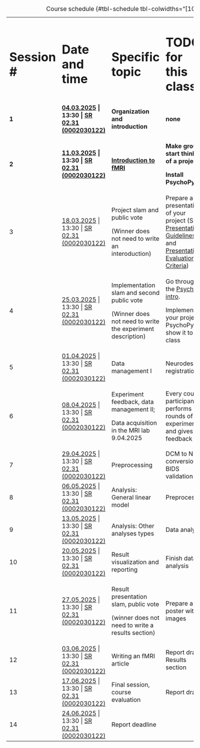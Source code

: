 ::: {style="font-size: 50%;"}
+--------------+------------------------------------------------------------------------------------------------------------------------------------------------------------------------------------------------------------------------------------------------------------------------------------------------------------------------------------------------+------------------------------------------------------------+---------------------------------------------------------------------------------------------------------------------------------------------------------------------------+--------------------------+------+
| # Session \# | # Date and time                                                                                                                                                                                                                                                                                                                                | # Specific topic                                           | # TODO for this class                                                                                                                                                     | # Estimated workload (h) |      |
+--------------+------------------------------------------------------------------------------------------------------------------------------------------------------------------------------------------------------------------------------------------------------------------------------------------------------------------------------------------------+------------------------------------------------------------+---------------------------------------------------------------------------------------------------------------------------------------------------------------------------+--------------------------+------+
| **1**        | [**04.03.2025**](https://online.uni-graz.at/kfu_online/pl/ui/$ctx/!wbTermin.wbEdit?pTerminNr=8700320 "Detailansicht") **\| 13:30 \| [SR 02.31 (0002030122)](https://online.uni-graz.at/kfu_online/pl/ui/$ctx/wbKalender.wbRessource?pResNr=12603&pDatum=04.03.2025&pOrgNr=&pSachbearbeiter=F "Zum Terminkalender von SR 02.31 (0002030122)")** | **Organization and introduction**                          | **none**                                                                                                                                                                  | **0**                    |      |
+--------------+------------------------------------------------------------------------------------------------------------------------------------------------------------------------------------------------------------------------------------------------------------------------------------------------------------------------------------------------+------------------------------------------------------------+---------------------------------------------------------------------------------------------------------------------------------------------------------------------------+--------------------------+------+
| **2**        | [**11.03.2025**](https://online.uni-graz.at/kfu_online/pl/ui/$ctx/!wbTermin.wbEdit?pTerminNr=8700319 "Detailansicht") **\| 13:30 \| [SR 02.31 (0002030122)](https://online.uni-graz.at/kfu_online/pl/ui/$ctx/wbKalender.wbRessource?pResNr=12603&pDatum=11.03.2025&pOrgNr=&pSachbearbeiter=F "Zum Terminkalender von SR 02.31 (0002030122)")** | [**Introduction to fMRI**](fmri-intro.qmd)                 | **Make groups, start thinking of a project**;                                                                                                                             | 4                        |      |
|              |                                                                                                                                                                                                                                                                                                                                                |                                                            |                                                                                                                                                                           |                          |      |
|              |                                                                                                                                                                                                                                                                                                                                                |                                                            | **Install PsychoPy**                                                                                                                                                      |                          |      |
+--------------+------------------------------------------------------------------------------------------------------------------------------------------------------------------------------------------------------------------------------------------------------------------------------------------------------------------------------------------------+------------------------------------------------------------+---------------------------------------------------------------------------------------------------------------------------------------------------------------------------+--------------------------+------+
| 3            | [18.03.2025](https://online.uni-graz.at/kfu_online/pl/ui/$ctx/!wbTermin.wbEdit?pTerminNr=8700318 "Detailansicht") \| 13:30 \| [SR 02.31 (0002030122)](https://online.uni-graz.at/kfu_online/pl/ui/$ctx/wbKalender.wbRessource?pResNr=12603&pDatum=18.03.2025&pOrgNr=&pSachbearbeiter=F "Zum Terminkalender von SR 02.31 (0002030122)")         | Project slam and public vote                               | Prepare a presentation of your project (See [Presentation Guidelines](#sec-presentation-guidelines) and [Presentation Evaluation Criteria](#sec-presentation-evaluation)) | 4                        |      |
|              |                                                                                                                                                                                                                                                                                                                                                |                                                            |                                                                                                                                                                           |                          |      |
|              |                                                                                                                                                                                                                                                                                                                                                | (Winner does not need to write an interoduction)           |                                                                                                                                                                           |                          |      |
+--------------+------------------------------------------------------------------------------------------------------------------------------------------------------------------------------------------------------------------------------------------------------------------------------------------------------------------------------------------------+------------------------------------------------------------+---------------------------------------------------------------------------------------------------------------------------------------------------------------------------+--------------------------+------+
| 4            | [25.03.2025](https://online.uni-graz.at/kfu_online/pl/ui/$ctx/!wbTermin.wbEdit?pTerminNr=8700317 "Detailansicht") \| 13:30 \| [SR 02.31 (0002030122)](https://online.uni-graz.at/kfu_online/pl/ui/$ctx/wbKalender.wbRessource?pResNr=12603&pDatum=25.03.2025&pOrgNr=&pSachbearbeiter=F "Zum Terminkalender von SR 02.31 (0002030122)")         | Implementation slam and second public vote                 | Go through the [PsychoPy intro](https://www.youtube.com/watch?v=GSv60zgQlB8).                                                                                             | 8                        |      |
|              |                                                                                                                                                                                                                                                                                                                                                |                                                            |                                                                                                                                                                           |                          |      |
|              |                                                                                                                                                                                                                                                                                                                                                | (Winner does not need to write the experiment description) | Implement your project in PsychoPy, show it to the class                                                                                                                  |                          |      |
+--------------+------------------------------------------------------------------------------------------------------------------------------------------------------------------------------------------------------------------------------------------------------------------------------------------------------------------------------------------------+------------------------------------------------------------+---------------------------------------------------------------------------------------------------------------------------------------------------------------------------+--------------------------+------+
| 5            | [01.04.2025](https://online.uni-graz.at/kfu_online/pl/ui/$ctx/!wbTermin.wbEdit?pTerminNr=8700316 "Detailansicht") \| 13:30 \| [SR 02.31 (0002030122)](https://online.uni-graz.at/kfu_online/pl/ui/$ctx/wbKalender.wbRessource?pResNr=12603&pDatum=01.04.2025&pOrgNr=&pSachbearbeiter=F "Zum Terminkalender von SR 02.31 (0002030122)")         | Data management I                                          | Neurodesk registration                                                                                                                                                    | 4                        |      |
+--------------+------------------------------------------------------------------------------------------------------------------------------------------------------------------------------------------------------------------------------------------------------------------------------------------------------------------------------------------------+------------------------------------------------------------+---------------------------------------------------------------------------------------------------------------------------------------------------------------------------+--------------------------+------+
| 6            | [08.04.2025](https://online.uni-graz.at/kfu_online/pl/ui/$ctx/!wbTermin.wbEdit?pTerminNr=8700315 "Detailansicht") \| 13:30 \| [SR 02.31 (0002030122)](https://online.uni-graz.at/kfu_online/pl/ui/$ctx/wbKalender.wbRessource?pResNr=12603&pDatum=08.04.2025&pOrgNr=&pSachbearbeiter=F "Zum Terminkalender von SR 02.31 (0002030122)")         | Experiment feedback, data management II;                   | Every course participant performs 3 rounds of the experiment and gives feedback                                                                                           | 1                        |      |
|              |                                                                                                                                                                                                                                                                                                                                                |                                                            |                                                                                                                                                                           |                          |      |
|              |                                                                                                                                                                                                                                                                                                                                                | Data acquisition in the MRI lab 9.04.2025                  |                                                                                                                                                                           |                          |      |
+--------------+------------------------------------------------------------------------------------------------------------------------------------------------------------------------------------------------------------------------------------------------------------------------------------------------------------------------------------------------+------------------------------------------------------------+---------------------------------------------------------------------------------------------------------------------------------------------------------------------------+--------------------------+------+
| 7            | [29.04.2025](https://online.uni-graz.at/kfu_online/pl/ui/$ctx/!wbTermin.wbEdit?pTerminNr=8700314 "Detailansicht") \| 13:30 \| [SR 02.31 (0002030122)](https://online.uni-graz.at/kfu_online/pl/ui/$ctx/wbKalender.wbRessource?pResNr=12603&pDatum=29.04.2025&pOrgNr=&pSachbearbeiter=F "Zum Terminkalender von SR 02.31 (0002030122)")         | Preprocessing                                              | DCM to NIFTI conversion, BIDS validation                                                                                                                                  | 0                        |      |
+--------------+------------------------------------------------------------------------------------------------------------------------------------------------------------------------------------------------------------------------------------------------------------------------------------------------------------------------------------------------+------------------------------------------------------------+---------------------------------------------------------------------------------------------------------------------------------------------------------------------------+--------------------------+------+
| 8            | [06.05.2025](https://online.uni-graz.at/kfu_online/pl/ui/$ctx/!wbTermin.wbEdit?pTerminNr=8700313 "Detailansicht") \| 13:30 \| [SR 02.31 (0002030122)](https://online.uni-graz.at/kfu_online/pl/ui/$ctx/wbKalender.wbRessource?pResNr=12603&pDatum=06.05.2025&pOrgNr=&pSachbearbeiter=F "Zum Terminkalender von SR 02.31 (0002030122)")         | Analysis: General linear model                             | Preprocessing                                                                                                                                                             | 4                        |      |
+--------------+------------------------------------------------------------------------------------------------------------------------------------------------------------------------------------------------------------------------------------------------------------------------------------------------------------------------------------------------+------------------------------------------------------------+---------------------------------------------------------------------------------------------------------------------------------------------------------------------------+--------------------------+------+
| 9            | [13.05.2025](https://online.uni-graz.at/kfu_online/pl/ui/$ctx/!wbTermin.wbEdit?pTerminNr=8700312 "Detailansicht") \| 13:30 \| [SR 02.31 (0002030122)](https://online.uni-graz.at/kfu_online/pl/ui/$ctx/wbKalender.wbRessource?pResNr=12603&pDatum=13.05.2025&pOrgNr=&pSachbearbeiter=F "Zum Terminkalender von SR 02.31 (0002030122)")         | Analysis: Other analyses types                             | Data analysis                                                                                                                                                             | 4                        |      |
+--------------+------------------------------------------------------------------------------------------------------------------------------------------------------------------------------------------------------------------------------------------------------------------------------------------------------------------------------------------------+------------------------------------------------------------+---------------------------------------------------------------------------------------------------------------------------------------------------------------------------+--------------------------+------+
| 10           | [20.05.2025](https://online.uni-graz.at/kfu_online/pl/ui/$ctx/!wbTermin.wbEdit?pTerminNr=8700311 "Detailansicht") \| 13:30 \| [SR 02.31 (0002030122)](https://online.uni-graz.at/kfu_online/pl/ui/$ctx/wbKalender.wbRessource?pResNr=12603&pDatum=20.05.2025&pOrgNr=&pSachbearbeiter=F "Zum Terminkalender von SR 02.31 (0002030122)")         | Result visualization and reporting                         | Finish data analysis                                                                                                                                                      | 4                        |      |
+--------------+------------------------------------------------------------------------------------------------------------------------------------------------------------------------------------------------------------------------------------------------------------------------------------------------------------------------------------------------+------------------------------------------------------------+---------------------------------------------------------------------------------------------------------------------------------------------------------------------------+--------------------------+------+
| 11           | [27.05.2025](https://online.uni-graz.at/kfu_online/pl/ui/$ctx/!wbTermin.wbEdit?pTerminNr=8700310 "Detailansicht") \| 13:30 \| [SR 02.31 (0002030122)](https://online.uni-graz.at/kfu_online/pl/ui/$ctx/wbKalender.wbRessource?pResNr=12603&pDatum=27.05.2025&pOrgNr=&pSachbearbeiter=F "Zum Terminkalender von SR 02.31 (0002030122)")         | Result presentation slam, public vote                      | Prepare a poster with images                                                                                                                                              | 4                        |      |
|              |                                                                                                                                                                                                                                                                                                                                                |                                                            |                                                                                                                                                                           |                          |      |
|              |                                                                                                                                                                                                                                                                                                                                                | (winner does not need to write a results section)          |                                                                                                                                                                           |                          |      |
+--------------+------------------------------------------------------------------------------------------------------------------------------------------------------------------------------------------------------------------------------------------------------------------------------------------------------------------------------------------------+------------------------------------------------------------+---------------------------------------------------------------------------------------------------------------------------------------------------------------------------+--------------------------+------+
| 12           | [03.06.2025](https://online.uni-graz.at/kfu_online/pl/ui/$ctx/!wbTermin.wbEdit?pTerminNr=8700309 "Detailansicht") \| 13:30 \| [SR 02.31 (0002030122)](https://online.uni-graz.at/kfu_online/pl/ui/$ctx/wbKalender.wbRessource?pResNr=12603&pDatum=03.06.2025&pOrgNr=&pSachbearbeiter=F "Zum Terminkalender von SR 02.31 (0002030122)")         | Writing an fMRI article                                    | Report draft: Results section                                                                                                                                             | 4                        |      |
+--------------+------------------------------------------------------------------------------------------------------------------------------------------------------------------------------------------------------------------------------------------------------------------------------------------------------------------------------------------------+------------------------------------------------------------+---------------------------------------------------------------------------------------------------------------------------------------------------------------------------+--------------------------+------+
| 13           | [17.06.2025](https://online.uni-graz.at/kfu_online/pl/ui/$ctx/!wbTermin.wbEdit?pTerminNr=8700308 "Detailansicht") \| 13:30 \| [SR 02.31 (0002030122)](https://online.uni-graz.at/kfu_online/pl/ui/$ctx/wbKalender.wbRessource?pResNr=12603&pDatum=17.06.2025&pOrgNr=&pSachbearbeiter=F "Zum Terminkalender von SR 02.31 (0002030122)")         | Final session, course evaluation                           | Report draft                                                                                                                                                              | 4                        |      |
+--------------+------------------------------------------------------------------------------------------------------------------------------------------------------------------------------------------------------------------------------------------------------------------------------------------------------------------------------------------------+------------------------------------------------------------+---------------------------------------------------------------------------------------------------------------------------------------------------------------------------+--------------------------+------+
| 14           | [24.06.2025](https://online.uni-graz.at/kfu_online/pl/ui/$ctx/!wbTermin.wbEdit?pTerminNr=8700307 "Detailansicht") \| 13:30 \| [SR 02.31 (0002030122)](https://online.uni-graz.at/kfu_online/pl/ui/$ctx/wbKalender.wbRessource?pResNr=12603&pDatum=24.06.2025&pOrgNr=&pSachbearbeiter=F "Zum Terminkalender von SR 02.31 (0002030122)")         | Report deadline                                            |                                                                                                                                                                           | 4                        |      |
+--------------+------------------------------------------------------------------------------------------------------------------------------------------------------------------------------------------------------------------------------------------------------------------------------------------------------------------------------------------------+------------------------------------------------------------+---------------------------------------------------------------------------------------------------------------------------------------------------------------------------+--------------------------+------+

: Course schedule {#tbl-schedule tbl-colwidths="\[10,20,30,30,10\]"}
:::
